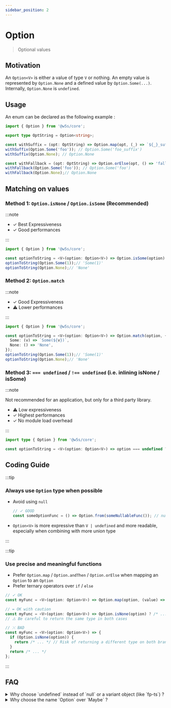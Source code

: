 ```yaml
---
sidebar_position: 2
---
```


# Option

> Optional values

<PackageBadgeGroup apiHref="/api/core/namespace/option" />

## Motivation

An `Option<V>` is either a value of type `V` or nothing. An empty value is represented by `Option.None` and a defined value by `Option.Some(...)`. Internally, `Option.None` is `undefined`.

## Usage

An enum can be declared as the following example :

```typescript
import { Option } from '@w5s/core';

export type OptString = Option<string>;

const withSuffix = (opt: OptString) => Option.map(opt, (_) => `${_}_suffix`);
withSuffix(Option.Some('foo')); // Option.Some('foo_suffix')
withSuffix(Option.None); // Option.None

const withFallback = (opt: OptString) => Option.orElse(opt, () => 'fallback');
withFallback(Option.Some('foo')); // Option.Some('foo')
withFallback(Option.None);// Option.None
```

## Matching on values

### Method 1:  `Option.isNone` / `Option.isSome` (Recommended)

:::note

- ✓ Best Expressiveness
- ✓ Good performances

:::

```typescript
import { Option } from '@w5s/core';

const optionToString = <V>(option: Option<V>) => Option.isSome(option) ? `Some(${v})` : 'None');
optionToString(Option.Some(1));// 'Some(1)'
optionToString(Option.None);// 'None'
```

### Method 2: `Option.match`

:::note

- ✓ Good Expressiveness
- ⚠️ Lower performances

:::

```typescript
import { Option } from '@w5s/core';

const optionToString = <V>(option: Option<V>) => Option.match(option, {
  Some: (v) => `Some(${v})`,
  None: () => 'None',
});
optionToString(Option.Some(1));// 'Some(1)'
optionToString(Option.None);// 'None'
```

### Method 3: `=== undefined` / `!== undefined` (i.e. inlining isNone / isSome)

:::note

Not recommended for an application, but only for a third party library.

- ⚠️ Low expressiveness
- ✓ Highest performances
- ✓ No module load overhead

:::

```typescript
import type { Option } from '@w5s/core';

const optionToString = <V>(option: Option<V>) => option === undefined ? `Some(${v})` : 'None';
```

## Coding Guide

:::tip

### Always use `Option` type when possible

- Avoid using `null`

  ```typescript
  // ✓ GOOD
  const someOptionFunc = () => Option.from(someNullableFunc()); // null -> undefined
  ```

- `Option<V>` is more expressive than `V | undefined` and more readable, especially when combining with more union type

:::

:::tip

### Use precise and meaningful functions

- Prefer `Option.map` / `Option.andThen` /  `Option.orElse` when mapping an `Option` to an `Option`
- Prefer ternary operators over `if` / `else`

```typescript
// ✓ OK
const myFunc = <V>(option: Option<V>) => Option.map(option, (value) => /* ... */);

// = OK with caution
const myFunc = <V>(option: Option<V>) => Option.isNone(option) ? /* ... */ : /* ... */;
// ⚠️ Be careful to return the same type in both cases

// ⤫ BAD
const myFunc = <V>(option: Option<V>) => {
  if (Option.isNone(option)) {
    return /* ... */ // Risk of returning a different type on both branches
  }
  return /* ... */
};
```

:::

## FAQ

<details>
<summary>
Why choose `undefined` instead of `null` or a variant object (like `fp-ts`) ?
</summary>

**SOLUTION 1 : Tagged variant `{ _: 'None' } | { _: 'Some', value, }` :**

PROS :

- Generic pattern matching

CONS :

- Creates a third "nullable" representation after `null` and `undefined`
- Every access to a property or array would have to be converted from `undefined` or `null` to `None|Some()`

**SOLUTION 2 : `null` as `None` :**

PROS :

- JSON friendly

CONS :

- `typeof null == 'object'``
- Every access to a property or array would have to be converted from `undefined` to `null`

**SOLUTION 3 : `undefined` as `None` :**

PROS :

- array and property access are already well typed
- `typeof undefined == 'undefined'`

CONS :

- `undefined` does not exist in JSON

</details>

<details>
<summary>
Why choose the name `Option` over `Maybe` ?
</summary>

It is a matter of preference. `Rust` uses `Option`, `Haskell` uses `Maybe`.
Generally speaking, `W5S` packages naming tends to be often aligned with the `Rust` naming when no ECMA equivalent exists.
</details>
